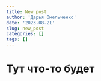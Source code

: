 ```yaml
---
title: New post
author: 'Дарья Омельченко'
date: '2023-08-21'
slug: new_post
categories: []
tags: []
---
```


# Тут что-то будет